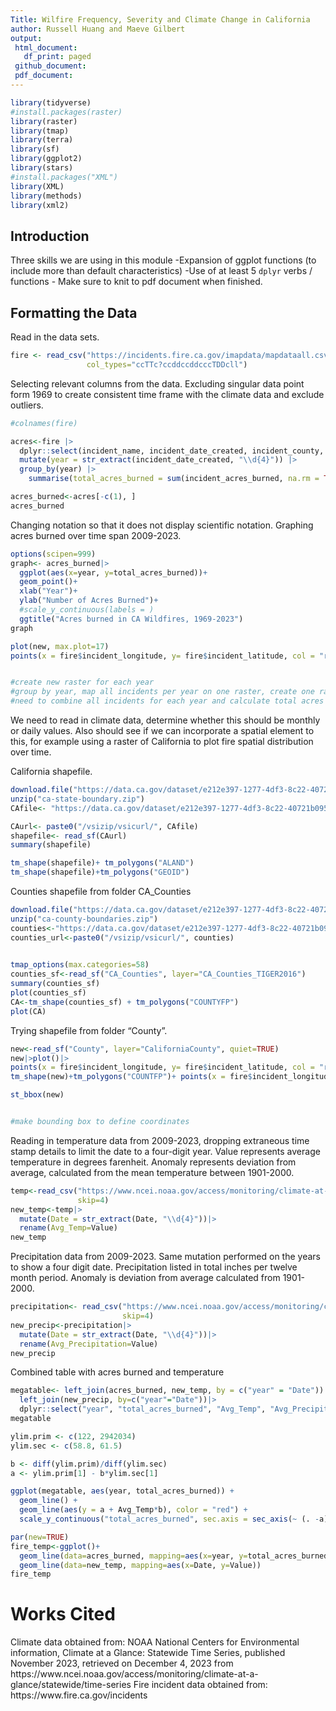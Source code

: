 ```yaml
---
Title: Wilfire Frequency, Severity and Climate Change in California
author: Russell Huang and Maeve Gilbert
output: 
 html_document:
   df_print: paged 
 github_document: 
 pdf_document:
---
```

```r
library(tidyverse)
#install.packages(raster)
library(raster)
library(tmap)
library(terra)
library(sf)
library(ggplot2)
library(stars)
#install.packages("XML")
library(XML)
library(methods)
library(xml2)
```

## Introduction

Three skills we are using in this module
-Expansion of ggplot functions (to include more than default characteristics)
-Use of at least 5 `dplyr` verbs / functions
-
Make sure to knit to pdf document when finished. 


## Formatting the Data
Read in the data sets. 
```r
fire <- read_csv("https://incidents.fire.ca.gov/imapdata/mapdataall.csv",
                 col_types="ccTTc?ccddccddcccTDDcll")
```

Selecting relevant columns from the data. Excluding singular data point form 1969 to create consistent time frame with the climate data and exclude outliers. 
```r
#colnames(fire)

acres<-fire |>
  dplyr::select(incident_name, incident_date_created, incident_county, incident_location, incident_acres_burned, incident_longitude, incident_latitude) |>
  mutate(year = str_extract(incident_date_created, "\\d{4}")) |>
  group_by(year) |>
    summarise(total_acres_burned = sum(incident_acres_burned, na.rm = TRUE))

acres_burned<-acres[-c(1), ]
acres_burned


```

Changing notation so that it does not display scientific notation. Graphing acres burned over time span 2009-2023.
```r
options(scipen=999)
graph<- acres_burned|>
  ggplot(aes(x=year, y=total_acres_burned))+
  geom_point()+
  xlab("Year")+
  ylab("Number of Acres Burned")+
  #scale_y_continuous(labels = )
  ggtitle("Acres burned in CA Wildfires, 1969-2023")
graph

```


```r
plot(new, max.plot=17)
points(x = fire$incident_longitude, y= fire$incident_latitude, col = "red")


#create new raster for each year
#group by year, map all incidents per year on one raster, create one raster per year
#need to combine all incidents for each year and calculate total acres burned per year
```
We need to read in climate data, determine whether this should be monthly or daily values. Also should see if we can incorporate a spatial element to this, for example using a raster of California to plot fire spatial distribution over time. 

California shapefile. 
```r
download.file("https://data.ca.gov/dataset/e212e397-1277-4df3-8c22-40721b095f33/resource/3db1e426-fb51-44f5-82d5-a54d7c6e188b/download/ca-state-boundary.zip", "ca-state-boundary.zip")
unzip("ca-state-boundary.zip")
CAfile<- "https://data.ca.gov/dataset/e212e397-1277-4df3-8c22-40721b095f33/resource/3db1e426-fb51-44f5-82d5-a54d7c6e188b/download/ca-state-boundary.zip" 

CAurl<- paste0("/vsizip/vsicurl/", CAfile)
shapefile<- read_sf(CAurl)
summary(shapefile)

tm_shape(shapefile)+ tm_polygons("ALAND")
tm_shape(shapefile)+tm_polygons("GEOID")
```

Counties shapefile from folder CA_Counties
```r

download.file("https://data.ca.gov/dataset/e212e397-1277-4df3-8c22-40721b095f33/resource/b0007416-a325-4777-9295-368ea6b710e6/download/ca-county-boundaries.zip", "ca-county-boundaries.zip")
unzip("ca-county-boundaries.zip")
counties<-"https://data.ca.gov/dataset/e212e397-1277-4df3-8c22-40721b095f33/resource/b0007416-a325-4777-9295-368ea6b710e6/download/ca-county-boundaries.zip"
counties_url<-paste0("/vsizip/vsicurl/", counties)

  
tmap_options(max.categories=58) 
counties_sf<-read_sf("CA_Counties", layer="CA_Counties_TIGER2016")
summary(counties_sf)
plot(counties_sf)
CA<-tm_shape(counties_sf) + tm_polygons("COUNTYFP")
plot(CA)

```
Trying shapefile from folder "County".
```r
new<-read_sf("County", layer="CaliforniaCounty", quiet=TRUE)
new|>plot()|>
points(x = fire$incident_longitude, y= fire$incident_latitude, col = "red", coords)
tm_shape(new)+tm_polygons("COUNTFP")+ points(x = fire$incident_longitude, y= fire$incident_latitude, col = "red")

st_bbox(new)


#make bounding box to define coordinates 
```
Reading in temperature data from 2009-2023, dropping extraneous time stamp details to limit the date to a four-digit year. Value represents average temperature in degrees farenheit. Anomaly represents deviation from average, calculated from the mean temperature between 1901-2000. 
```r

temp<-read_csv("https://www.ncei.noaa.gov/access/monitoring/climate-at-a-glance/statewide/time-series/4/tavg/12/12/2009-2023.csv?base_prd=true&begbaseyear=1901&endbaseyear=2000",
               skip=4)
new_temp<-temp|>
  mutate(Date = str_extract(Date, "\\d{4}"))|>
  rename(Avg_Temp=Value)
new_temp


```

Precipitation data from 2009-2023. Same mutation performed on the years to show a four digit date. Precipitation listed in total inches per twelve month period. Anomaly is deviation from average calculated from 1901-2000. 
```r
precipitation<- read_csv("https://www.ncei.noaa.gov/access/monitoring/climate-at-a-glance/statewide/time-series/4/pcp/12/12/2009-2023.csv?base_prd=true&begbaseyear=1901&endbaseyear=2000",
                         skip=4)
new_precip<-precipitation|>
  mutate(Date = str_extract(Date, "\\d{4}"))|>
  rename(Avg_Precipitation=Value)
new_precip
```
Combined table with acres burned and temperature
```r
megatable<- left_join(acres_burned, new_temp, by = c("year" = "Date"))|>
  left_join(new_precip, by=c("year"="Date"))|>
  dplyr::select("year", "total_acres_burned", "Avg_Temp", "Avg_Precipitation")
megatable
```

```r
ylim.prim <- c(122, 2942034)
ylim.sec <- c(58.8, 61.5)

b <- diff(ylim.prim)/diff(ylim.sec)
a <- ylim.prim[1] - b*ylim.sec[1]

ggplot(megatable, aes(year, total_acres_burned)) +
  geom_line() + 
  geom_line(aes(y = a + Avg_Temp*b), color = "red") +
  scale_y_continuous("total_acres_burned", sec.axis = sec_axis(~ (. -a)/b, name = "Avg_Temp"))
```



```r
par(new=TRUE)
fire_temp<-ggplot()+
  geom_line(data=acres_burned, mapping=aes(x=year, y=total_acres_burned))+
  geom_line(data=new_temp, mapping=aes(x=Date, y=Value))
fire_temp
```

# Works Cited
Climate data obtained from:
NOAA National Centers for Environmental information, Climate at a Glance: Statewide Time Series, published November 2023, retrieved on December 4, 2023 from https://www.ncei.noaa.gov/access/monitoring/climate-at-a-glance/statewide/time-series
Fire incident data obtained from:
https://www.fire.ca.gov/incidents